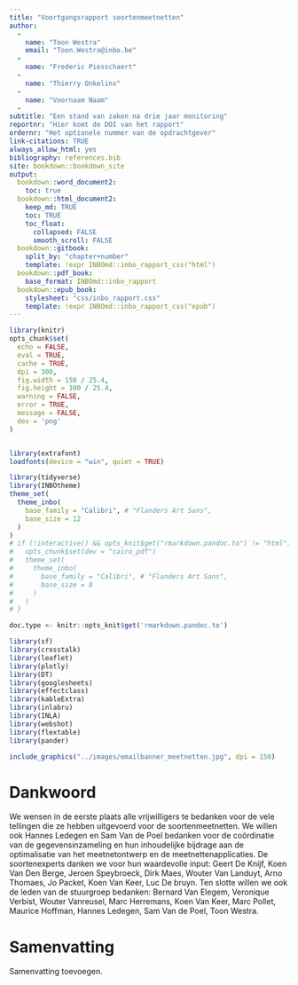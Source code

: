 ```yaml
---
title: "Voortgangsrapport soortenmeetnetten"
author: 
  -
    name: "Toon Westra"
    email: "Toon.Westra@inbo.be"
  -
    name: "Frederic Piesschaert"
  -
    name: "Thierry Onkelinx"
  -
    name: "Voornaam Naam" 
  -
subtitle: "Een stand van zaken na drie jaar monitoring"
reportnr: "Hier komt de DOI van het rapport"
ordernr: "Het optionele nummer van de opdrachtgever"
link-citations: TRUE
always_allow_html: yes
bibliography: references.bib
site: bookdown::bookdown_site
output:
  bookdown::word_document2:
    toc: true
  bookdown::html_document2:
    keep_md: TRUE
    toc: TRUE
    toc_float:
      collapsed: FALSE
      smooth_scroll: FALSE
  bookdown::gitbook:
    split_by: "chapter+number"
    template: !expr INBOmd::inbo_rapport_css("html")
  bookdown::pdf_book:
    base_format: INBOmd::inbo_rapport
  bookdown::epub_book:
    stylesheet: "css/inbo_rapport.css"
    template: !expr INBOmd::inbo_rapport_css("epub")
---
```



```r
library(knitr)
opts_chunk$set(
  echo = FALSE, 
  eval = TRUE,
  cache = TRUE,
  dpi = 300,
  fig.width = 150 / 25.4,
  fig.height = 100 / 25.4,
  warning = FALSE,
  error = TRUE,
  message = FALSE,
  dev = 'png'
)


library(extrafont)
loadfonts(device = "win", quiet = TRUE)

library(tidyverse)
library(INBOtheme)
theme_set(
  theme_inbo(
    base_family = "Calibri", # "Flanders Art Sans",
    base_size = 12
  )
)
# if (!interactive() && opts_knit$get("rmarkdown.pandoc.to") != "html") {
#   opts_chunk$set(dev = "cairo_pdf")
#   theme_set(
#     theme_inbo(
#       base_family = "Calibri", # "Flanders Art Sans",
#       base_size = 8
#     )
#   )
# }

doc.type <- knitr::opts_knit$get('rmarkdown.pandoc.to')

```


```r

library(sf)
library(crosstalk)
library(leaflet)
library(plotly)
library(DT)
library(googlesheets)
library(effectclass)
library(kableExtra)
library(inlabru)
library(INLA)
library(webshot)
library(flextable)
library(pander)


```


```r
include_graphics("../images/emailbanner_meetnetten.jpg", dpi = 150)
```



# Dankwoord {-}

We wensen in de eerste plaats alle vrijwilligers te bedanken voor de vele tellingen die ze hebben uitgevoerd voor de soortenmeetnetten. We willen ook Hannes Ledegen en Sam Van de Poel bedanken voor de coördinatie van de gegevensinzameling en hun inhoudelijke bijdrage aan de optimalisatie van het meetnetontwerp en de meetnettenapplicaties. De soortenexperts danken we voor hun waardevolle input: Geert De Knijf, Koen Van Den Berge, Jeroen Speybroeck, Dirk Maes, Wouter Van Landuyt, Arno Thomaes, Jo Packet, Koen Van Keer, Luc De bruyn. Ten slotte willen we ook de leden van de stuurgroep bedanken: Bernard Van Elegem, Veronique Verbist, Wouter Vanreusel, Marc Herremans, Koen Van Keer, Marc Pollet, Maurice Hoffman, Hannes Ledegen, Sam Van de Poel, Toon Westra.




# Samenvatting {-}

Samenvatting toevoegen.
